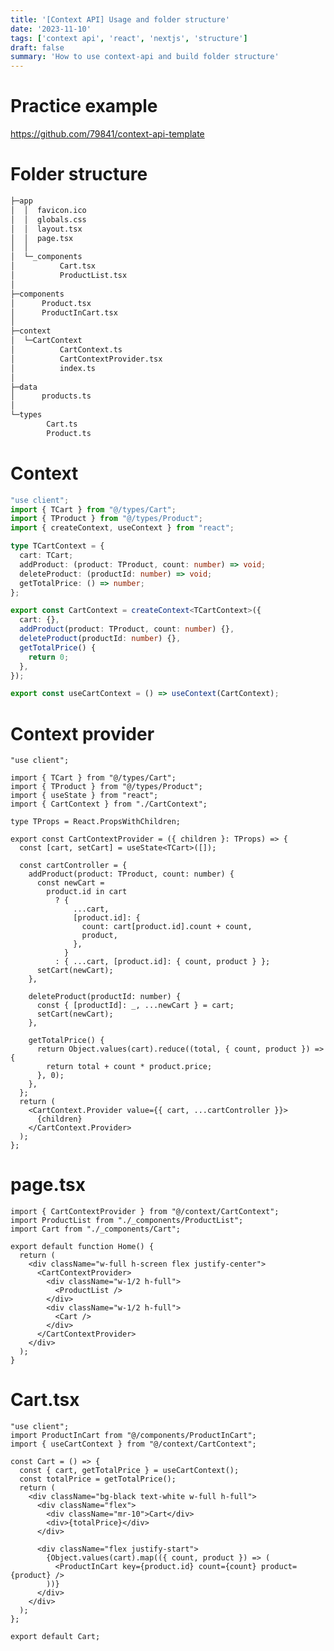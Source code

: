 ```yaml
---
title: '[Context API] Usage and folder structure'
date: '2023-11-10'
tags: ['context api', 'react', 'nextjs', 'structure']
draft: false
summary: 'How to use context-api and build folder structure'
---
```


# Practice example

https://github.com/79841/context-api-template

# Folder structure

```sh
├─app
│  │  favicon.ico
│  │  globals.css
│  │  layout.tsx
│  │  page.tsx
│  │
│  └─_components
│          Cart.tsx
│          ProductList.tsx
│
├─components
│      Product.tsx
│      ProductInCart.tsx
│
├─context
│  └─CartContext
│          CartContext.ts
│          CartContextProvider.tsx
│          index.ts
│
├─data
│      products.ts
│
└─types
        Cart.ts
        Product.ts
```

# Context

```typescript:/context/CartContext/CartContext.ts
"use client";
import { TCart } from "@/types/Cart";
import { TProduct } from "@/types/Product";
import { createContext, useContext } from "react";

type TCartContext = {
  cart: TCart;
  addProduct: (product: TProduct, count: number) => void;
  deleteProduct: (productId: number) => void;
  getTotalPrice: () => number;
};

export const CartContext = createContext<TCartContext>({
  cart: {},
  addProduct(product: TProduct, count: number) {},
  deleteProduct(productId: number) {},
  getTotalPrice() {
    return 0;
  },
});

export const useCartContext = () => useContext(CartContext);
```

# Context provider

```typescript:/context/CartContext/CartContextProvider.tsx
"use client";

import { TCart } from "@/types/Cart";
import { TProduct } from "@/types/Product";
import { useState } from "react";
import { CartContext } from "./CartContext";

type TProps = React.PropsWithChildren;

export const CartContextProvider = ({ children }: TProps) => {
  const [cart, setCart] = useState<TCart>([]);

  const cartController = {
    addProduct(product: TProduct, count: number) {
      const newCart =
        product.id in cart
          ? {
              ...cart,
              [product.id]: {
                count: cart[product.id].count + count,
                product,
              },
            }
          : { ...cart, [product.id]: { count, product } };
      setCart(newCart);
    },

    deleteProduct(productId: number) {
      const { [productId]: _, ...newCart } = cart;
      setCart(newCart);
    },

    getTotalPrice() {
      return Object.values(cart).reduce((total, { count, product }) => {
        return total + count * product.price;
      }, 0);
    },
  };
  return (
    <CartContext.Provider value={{ cart, ...cartController }}>
      {children}
    </CartContext.Provider>
  );
};
```

# page.tsx

```typescript:/app/page.tsx
import { CartContextProvider } from "@/context/CartContext";
import ProductList from "./_components/ProductList";
import Cart from "./_components/Cart";

export default function Home() {
  return (
    <div className="w-full h-screen flex justify-center">
      <CartContextProvider>
        <div className="w-1/2 h-full">
          <ProductList />
        </div>
        <div className="w-1/2 h-full">
          <Cart />
        </div>
      </CartContextProvider>
    </div>
  );
}
```

# Cart.tsx

```typescript:/app/_components/Cart.tsx
"use client";
import ProductInCart from "@/components/ProductInCart";
import { useCartContext } from "@/context/CartContext";

const Cart = () => {
  const { cart, getTotalPrice } = useCartContext();
  const totalPrice = getTotalPrice();
  return (
    <div className="bg-black text-white w-full h-full">
      <div className="flex">
        <div className="mr-10">Cart</div>
        <div>{totalPrice}</div>
      </div>

      <div className="flex justify-start">
        {Object.values(cart).map(({ count, product }) => (
          <ProductInCart key={product.id} count={count} product={product} />
        ))}
      </div>
    </div>
  );
};

export default Cart;
```
